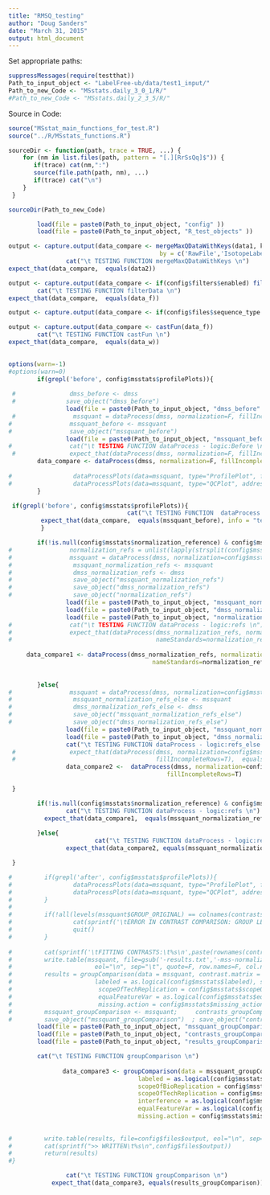 ```yaml
---
title: "RMSQ_testing"
author: "Doug Sanders"
date: "March 31, 2015"
output: html_document
---
```


Set appropriate paths:

```r
suppressMessages(require(testthat))
Path_to_input_object <- "LabelFree-ub/data/test1_input/"
Path_to_new_Code <- "MSstats.daily_3_0_1/R/"
#Path_to_new_Code <- "MSstats.daily_2_3_5/R/"

```

Source in Code:

```r
source("MSstat_main_functions_for_test.R")
source("../R/MSstats_functions.R")

sourceDir <- function(path, trace = TRUE, ...) {
    for (nm in list.files(path, pattern = "[.][RrSsQq]$")) {
       if(trace) cat(nm,":")
       source(file.path(path, nm), ...)
       if(trace) cat("\n")
    }
 }

sourceDir(Path_to_new_Code)
```

```r

        load(file = paste0(Path_to_input_object, "config" ))
        load(file = paste0(Path_to_input_object, "R_test_objects" ))
```

```r
output <- capture.output(data_compare <- mergeMaxQDataWithKeys(data1, keys1, 
                                          by = c('RawFile','IsotopeLabelType')))
                cat("\t TESTING FUNCTION mergeMaxQDataWithKeys \n")
expect_that(data_compare,  equals(data2))

output <- capture.output(data_compare <- if(config$filters$enabled) filterData(data3, config) else data3)
        cat("\t TESTING FUNCTION filterData \n")
expect_that(data_compare,  equals(data_f))

output <- capture.output(data_compare <- if(config$files$sequence_type == 'modified') castFun = castMaxQToWidePTM else castFun = castMaxQToWide)

output <- capture.output(data_compare <- castFun(data_f))
        cat("\t TESTING FUNCTION castFun \n")
expect_that(data_compare,  equals(data_w))
        
```

```r
options(warn=-1)
#options(warn=0)
        if(grepl('before', config$msstats$profilePlots)){
                
 #               dmss_before <- dmss
 #              save_object("dmss_before")
                load(file = paste0(Path_to_input_object, "dmss_before" ))
 #                mssquant = dataProcess(dmss, normalization=F, fillIncompleteRows = T)            
#                mssquant_before <- mssquant
#                save_object("mssquant_before")  
                load(file = paste0(Path_to_input_object, "mssquant_before" ))
#                cat("\t TESTING FUNCTION dataProcess - logic:Before \n")
 #               expect_that(dataProcess(dmss, normalization=F, fillIncompleteRows = T),  equals(mssquant_before))              
        data_compare <- dataProcess(dmss, normalization=F, fillIncompleteRows = T)
                
#                 dataProcessPlots(data=mssquant, type="ProfilePlot", featureName="Peptide", address=gsub('.txt','-before',config$files$output))
#                 dataProcessPlots(data=mssquant, type="QCPlot", address=gsub('.txt','-before',config$files$output))
        }
```

```r
 if(grepl('before', config$msstats$profilePlots)){
                                 cat("\t TESTING FUNCTION  dataProcess - logic:Before \n")
         expect_that(data_compare,  equals(mssquant_before), info = "tested")
         }
```

```r
        
        if(!is.null(config$msstats$normalization_reference) & config$msstats$normalization_method == 'globalStandards'){
#                normalization_refs = unlist(lapply(strsplit(config$msstats$normalization_reference, split = ','), FUN=trim))
#                mssquant = dataProcess(dmss, normalization=config$msstats$normalization_method, nameStandards=normalization_refs , fillIncompleteRows=T)
#                 mssquant_normalization_refs <- mssquant
#                 dmss_normalization_refs <- dmss
#                 save_object("mssquant_normalization_refs") 
#                 save_object("dmss_normalization_refs")
#                 save_object("normalization_refs")  
                load(file = paste0(Path_to_input_object, "mssquant_normalization_refs" ))
                load(file = paste0(Path_to_input_object, "dmss_normalization_refs" ))
                load(file = paste0(Path_to_input_object, "normalization_refs" ))  
#                cat("\t TESTING FUNCTION dataProcess - logic:refs \n")
#                expect_that(dataProcess(dmss_normalization_refs, normalization=config$msstats$normalization_method, 
#                                        nameStandards=normalization_refs , fillIncompleteRows=T),  equals(mssquant_normalization_refs))              
 
     data_compare1 <- dataProcess(dmss_normalization_refs, normalization=config$msstats$normalization_method, 
                                        nameStandards=normalization_refs , fillIncompleteRows=T)
              
                
        }else{
#                mssquant = dataProcess(dmss, normalization=config$msstats$normalization_method , fillIncompleteRows=T)
#                 mssquant_normalization_refs_else <- mssquant 
#                 dmss_normalization_refs_else <- dmss
#                 save_object("mssquant_normalization_refs_else")
#                 save_object("dmss_normalization_refs_else") 
                load(file = paste0(Path_to_input_object, "mssquant_normalization_refs_else" ))
                load(file = paste0(Path_to_input_object, "dmss_normalization_refs_else" ))
                cat("\t TESTING FUNCTION dataProcess - logic:refs_else \n")
 #               expect_that(dataProcess(dmss, normalization=config$msstats$normalization_method , 
 #                                       fillIncompleteRows=T),  equals(mssquant_normalization_refs_else))              
                data_compare2 <-  dataProcess(dmss, normalization=config$msstats$normalization_methodon_method , 
                                            fillIncompleteRows=T)

 }
```

```r
        if(!is.null(config$msstats$normalization_reference) & config$msstats$normalization_method == 'globalStandards'){
                cat("\t TESTING FUNCTION dataProcess - logic:refs \n")                      
          expect_that(data_compare1,  equals(mssquant_normalization_refs), info = "Tested")
              
        }else{
                        cat("\t TESTING FUNCTION dataProcess - logic:refs_else \n")
                expect_that(data_compare2, equals(mssquant_normalization_refs_else), info = "Tested")

 }


```





```r

        
#         if(grepl('after', config$msstats$profilePlots)){
#                 dataProcessPlots(data=mssquant, type="ProfilePlot", featureName="Peptide", address=gsub('.txt','-after',config$files$output))
#                 dataProcessPlots(data=mssquant, type="QCPlot", address=gsub('.txt','-after',config$files$output))
#         }
#         
#         if(!all(levels(mssquant$GROUP_ORIGINAL) == colnames(contrasts))){
#                 cat(sprintf('\tERROR IN CONTRAST COMPARISON: GROUP LEVELS DIFFERENT FROM CONTRASTS FILE\n\tGROUP LEVELS\t%s\n\tCONTRASTS FILE\t%s\n', paste(levels(mssquant$GROUP_ORIGINAL),collapse=','),paste(colnames(contrasts),collapse=',')))
#                 quit()
#         } 
        
#         cat(sprintf('\tFITTING CONTRASTS:\t%s\n',paste(rownames(contrasts),collapse=',')))
#         write.table(mssquant, file=gsub('-results.txt','-mss-normalized.txt',config$files$output), 
#                       eol="\n", sep="\t", quote=F, row.names=F, col.names=T)
#         results = groupComparison(data = mssquant, contrast.matrix = contrasts, 
#                       labeled = as.logical(config$msstats$labeled), scopeOfBioReplication = config$msstats$scopeOfBioReplication, 
#                        scopeOfTechReplication = config$msstats$scopeOfTechReplication, interference = as.logical(config$msstats$interference), 
#                        equalFeatureVar = as.logical(config$msstats$equalFeatureVar), 
#                        missing.action = config$msstats$missing_action)$ComparisonResult
#         mssquant_groupComparison <- mssquant;     contrasts_groupComparison  <- contrasts; results_groupComparison  <- results
#         save_object("mssquant_groupComparison")  ; save_object("contrasts_groupComparison"); save_object("results_groupComparison")  
        load(file = paste0(Path_to_input_object, "mssquant_groupComparison" ))
        load(file = paste0(Path_to_input_object, "contrasts_groupComparison" ))
        load(file = paste0(Path_to_input_object, "results_groupComparison" ))

        cat("\t TESTING FUNCTION groupComparison \n")
     
               data_compare3 <- groupComparison(data = mssquant_groupComparison, contrast.matrix = contrasts_groupComparison, 
                                    labeled = as.logical(config$msstats$labeled), 
                                    scopeOfBioReplication = config$msstats$scopeOfBioReplication, 
                                    scopeOfTechReplication = config$msstats$scopeOfTechReplication, 
                                    interference = as.logical(config$msstats$interference), 
                                    equalFeatureVar = as.logical(config$msstats$equalFeatureVar), 
                                    missing.action = config$msstats$missing_action)$ComparisonResult
            
 
#         write.table(results, file=config$files$output, eol="\n", sep="\t", quote=F, row.names=F, col.names=T)  
#         cat(sprintf(">> WRITTEN\t%s\n",config$files$output))
#         return(results)
#}

```

```r
                cat("\t TESTING FUNCTION groupComparison \n")
            expect_that(data_compare3, equals(results_groupComparison))
```

